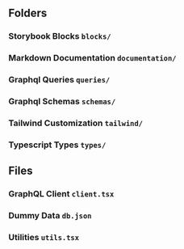 
<Meta title="Documentation/Lib Folder/Layout" />

## Folders

### Storybook Blocks `blocks/`

### Markdown Documentation `documentation/`

### Graphql Queries `queries/`

### Graphql Schemas `schemas/`

### Tailwind Customization `tailwind/`

### Typescript Types `types/`


## Files

### GraphQL Client `client.tsx`

### Dummy Data `db.json`

### Utilities `utils.tsx`
